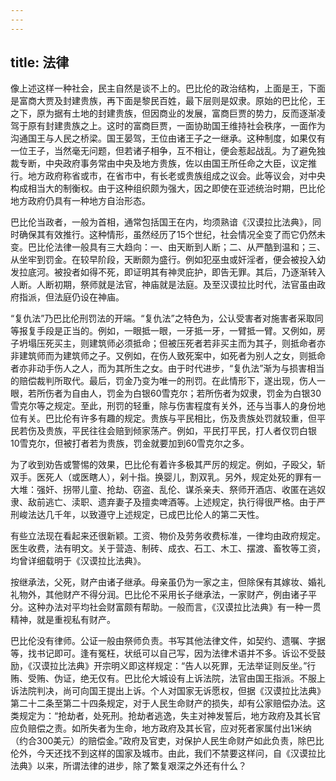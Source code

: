 ```yaml
---
---
---
```

title: 法律
---




像上述这样一种社会，民主自然是谈不上的。巴比伦的政治结构，上面是王，下面是富商大贾及封建贵族，再下面是黎民百姓，最下层则是奴隶。原始的巴比伦，王之下，原为据有土地的封建贵族，但因商业的发展，富商巨贾的势力，反而逐渐凌驾于原有封建贵族之上。这时的富商巨贾，一面协助国王维持社会秩序，一面作为沟通国王与人民之桥梁。国王晏驾，王位由诸王子之一继承。这种制度，如果仅有一位王子，当然毫无问题，但若诸子相争，互不相让，便会惹起战乱。为了避免独裁专断，中央政府事务常由中央及地方贵族，佐以由国王所任命之大臣，议定推行。地方政府称省或市，在省市中，有长老或贵族组成之议会。此等议会，对中央构成相当大的制衡权。由于这种组织颇为强大，因之即使在亚述统治时期，巴比伦地方政府仍具有一种地方自治形态。

巴比伦当政者，一般为首相，通常包括国王在内，均须熟谙《汉谟拉比法典》，同时确保其有效推行。这种情形，虽然经历了15个世纪，社会情况全变了而它仍然未变。巴比伦法律一般具有三大趋向：一、由天断到人断；二、从严酷到温和；三、从坐牢到罚金。在较早阶段，天断颇为盛行。例如犯巫虫或奸淫者，便会被投入幼发拉底河。被投者如得不死，即证明其有神灵庇护，即告无罪。其后，乃逐渐转入人断。人断初期，祭师就是法官，神庙就是法庭。及至汉谟拉比时代，法官虽由政府指派，但法庭仍设在神庙。

“复仇法”乃巴比伦刑罚法的开端。“复仇法”之特色为，公认受害者对施害者采取同等报复手段是正当的。例如，一眼抵一眼，一牙抵一牙，一臂抵一臂。又例如，房子坍塌压死买主，则建筑师必须抵命；但被压死者若非买主而为其子，则抵命者亦非建筑师而为建筑师之子。又例如，在伤人致死案中，如死者为别人之女，则抵命者亦非动手伤人之人，而为其所生之女。由于时代进步，“复仇法”渐为与损害相当的赔偿裁判所取代。最后，罚金乃变为唯一的刑罚。在此情形下，遂出现，伤人一眼，若所伤者为自由人，罚金为白银60雪克尔；若所伤者为奴隶，罚金为白银30雪克尔等之规定。至此，刑罚的轻重，除与伤害程度有关外，还与当事人的身份地位有关。巴比伦有许多有趣的规定。贵族与平民相比，伤及贵族处罚就较重，但平民若伤及贵族，平民往往会赔到倾家荡产。例如，平民打平民，打人者仅罚白银10雪克尔，但被打者若为贵族，罚金就要加到60雪克尔之多。

为了收到劝告或警惕的效果，巴比伦有着许多极其严厉的规定。例如，子殴父，斩双手。医死人（或医瞎人），剁十指。换婴儿，割双乳。另外，规定处死的罪有一大堆：强奸、拐带儿童、抢劫、窃盗、乱伦、谋杀亲夫、祭师开酒店、收匿在逃奴隶、敌前逃亡、渎职、遗弃妻子及擅卖啤酒等。上述规定，执行得很严格。由于严刑峻法达几千年，以致遵守上述规定，已成巴比伦人的第二天性。

有些立法现在看起来还很新颖。工资、物价及劳务收费标准，一律均由政府规定。医生收费，法有明文。关于营造、制砖、成衣、石工、木工、摆渡、畜牧等工资，均曾详细载明于《汉谟拉比法典》。

按继承法，父死，财产由诸子继承。母亲虽仍为一家之主，但除保有其嫁妆、婚礼礼物外，其他财产不得分润。巴比伦不采用长子继承法，一家财产，例由诸子平分。这种办法对平均社会财富颇有帮助。一般而言，《汉谟拉比法典》有一种一贯精神，就是重视私有财产。

巴比伦没有律师。公证一般由祭师负责。书写其他法律文件，如契约、遗嘱、字据等，找书记即可。逢有冤枉，状纸可以自己写，因为法律术语并不多。诉讼不受鼓励，《汉谟拉比法典》开宗明义即这样规定：“告人以死罪，无法举证则反坐。”行贿、受贿、伪证，绝无仅有。巴比伦大城设有上诉法院，法官由国王指派。不服上诉法院判决，尚可向国王提出上诉。个人对国家无诉愿权，但据《汉谟拉比法典》第二十二条至第二十四条规定，对于人民生命财产的损失，却有公家赔偿办法。这类规定为：“抢劫者，处死刑。抢劫者逃逸，失主对神发誓后，地方政府及其长官应负赔偿之责。如所失者为生命，地方政府及其长官，应对死者家属付出1米纳（约合300美元）的赔偿金。”政府及官吏，对保护人民生命财产如此负责，除巴比伦外，今天还找不到这样的国家及城市。由此，我们不禁要这样问，自《汉谟拉比法典》以来，所谓法律的进步，除了繁复艰深之外还有什么？